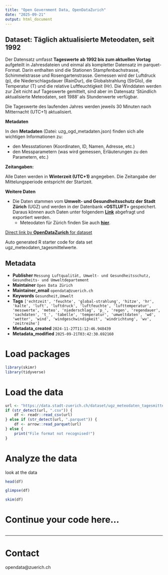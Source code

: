 ```yaml
---
title: "Open Government Data, OpenDataZurich"
date: "2025-09-21"
output: html_document
---
```


## Dataset: Täglich aktualisierte Meteodaten, seit 1992


Der Datensatz umfasst **Tageswerte** **ab 1992 bis zum aktuellen Vortag** aufgeteilt in Jahresdateien und einmal als kompletter Datensatz im parquet-Format. Darin enthalten sind die Stationen Stampfenbachstrasse, Schimmelstrasse und Rosengartenstrasse. Gemessen wird der Luftdruck (p), die Niederschlagsdauer (RainDur), die Globalstrahlung (StrGlo), die Temperatur (T) und die relative Luftfeuchtigkeit (Hr). Die Winddaten werden zur Zeit nicht auf Tageswerte gemittelt, sind aber im Datensatz 'Stündlich aktualisierte Meteodaten, seit 1988' als Stundenwerte verfügbar.

Die Tageswerte des laufenden Jahres werden jeweils 30 Minuten nach Mitternacht (UTC+1) aktualisiert.


**Metadaten**


In den **Metadaten** (Datei: uzg_ogd_metadaten.json) finden sich alle wichtigen Informationen zu:

- den Messstationen (Koordinaten, ID, Namen, Adresse, etc.)
- den Messparametern (was wird gemessen, Erläuterungen zu den Parametern, etc.)


[]()

**Zeitangaben:**


Alle Daten werden in **Winterzeit (UTC+1)** angegeben. Die Zeitangabe der Mittelungsperiode entspricht der Startzeit.



[]()

**Weitere Daten**

* Die Daten stammen vom **Umwelt- und Gesundheitsschutz der Stadt Zürich** (UGZ) und werden in der Datenbank «**OSTLUFT**» gespeichert. Daraus können auch  Daten unter folgendem [**Link**](https://www.ostluft.ch/index.php?id=datenabfragen) abgefragt und exportiert werden.
  * Meteodaten für Zürich finden Sie auch [**hier**](https://www.stadt-zuerich.ch/de/politik-und-verwaltung/statistik-und-daten/daten/umwelt-und-energie/klima.html).


[]()



[Direct link by **OpenDataZurich** for dataset](https://data.stadt-zuerich.ch/dataset/ugz_meteodaten_tagesmittelwerte)

Auto generated R starter code for data set ugz_meteodaten_tagesmittelwerte.

## Metadata

- **Publisher** `Messung Luftqualität, Umwelt- und Gesundheitsschutz, Gesundheits- und Umweltdepartement`
- **Maintainer** `Open Data Zürich`
- **Maintainer_email** `opendata@zuerich.ch`
- **Keywords** `Ge­sund­heit,Umwelt`
- **Tags** `['echtzeit', 'feuchte', 'global-strahlung', 'hitze', 'hr', 'kalte', 'luft', 'luftdruck', 'luftfeuchte', 'lufttemperatur', 'messwerte', 'meteo', 'niederschlag', 'p_', 'regen', 'regendauer', 'sachdaten', 't_', 'tabelle', 'temperatur', 'umweltdaten', 'wd', 'wetter', 'wind', 'windgeschwindigkeit', 'windrichtung', 'wv', 'zeitreihe']`
- **Metadata_created** `2024-11-27T11:12:46.948439`
- **Metadata_modified** `2025-09-21T03:42:30.692160`


# Load packages

```r
library(skimr)
library(tidyverse)
```

# Load the data

```r
url <- "https://data.stadt-zuerich.ch/dataset/ugz_meteodaten_tagesmittelwerte/download/ugz_ogd_meteo_d1_2022.csv"
if (str_detect(url, ".csv")) {
    df <- readr::read_csv(url)
} else if (str_detect(url, ".parquet")) {
    df <- arrow::read_parquet(url)
} else {
    print("File format not recognised!")
}
```

# Analyze the data

look at the data
```r
head(df)
```

```r
glimpse(df)
```

```r
skim(df)
```

# Continue your code here...

```r

```

------------------------------------------------------------------------

# Contact

opendata@zuerich.ch
